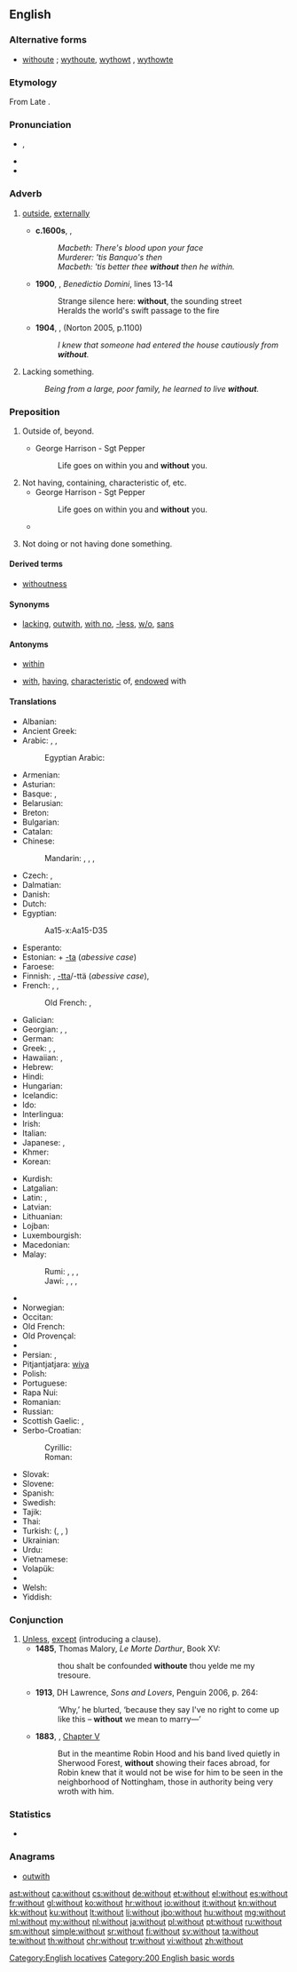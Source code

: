 ==English==

===Alternative forms===
* [[withoute]] {{qualifier|archaic}}; [[wythoute]], [[wythowt]] {{qualifier|obsolete}}, [[wythowte]] {{qualifier|obsolete}}

===Etymology===
From Late {{etyl|ang|en}} {{term/t|ang|wiþūtan}}. {{prefix|with|out}}

===Pronunciation===
* {{a|UK|US}} {{IPA|/wɪθˈaʊt/|/wɪðˈaʊt/}}, {{X-SAMPA|/wIT"aUt/|/wID"aUt/}}
* {{audio|en-us-without.ogg|Audio (US)}}
* {{hyphenation|with|out}}

===Adverb===
{{en-adv}}

# {{context|archaic|or|literary|lang=en}} [[outside]], [[externally]]
#* '''c.1600s''', {{w|William Shakespeare}}, ''{{w|Macbeth}}''
#*: ''Macbeth: There's blood upon your face''
#*: ''Murderer: 'tis Banquo's then''
#*: ''Macbeth: 'tis better thee '''without''' then he within.''
#* '''1900''', {{w|Ernest Dowson}}, ''Benedictio Domini'', lines 13-14
#*: Strange silence here: '''without''', the sounding street
#*: Heralds the world's swift passage to the fire
#* '''1904''', {{w|Arthur Conan Doyle}}, ''{{w|The Adventure of the Golden Pince-Nez}}'' (Norton 2005, p.1100)
#*: ''I knew that someone had entered the house cautiously from '''without'''.''
# Lacking something.
#: ''Being from a large, poor family, he learned to live '''without'''.''

===Preposition===
{{en-prep}}

# {{context|archaic|or|literary|lang=en}} Outside of, beyond.
#* George Harrison - Sgt Pepper
#*: Life goes on within you and '''without''' you.
#: {{usex|The snow was swirling '''without''' the cottage, but it was warm within.|lang=en}}
# Not having, containing, characteristic of, etc.
#* George Harrison - Sgt Pepper
#*: Life goes on within you and '''without''' you.
#*{{quote-magazine|date=2013-06-29|volume=407|issue=8842|page=55|magazine={{w|The Economist}}
|title=[http://www.economist.com/news/international/21580191-edward-snowdens-odyssey-leaves-america-nonplussed-and-its-allies-dismayed-russia-china Travels and travails]
|passage=Even '''without''' hovering drones, a lurking assassin, a thumping score and a denouement, the real-life story of Edward Snowden, a rogue spy on the run, could be straight out of the cinema.}}
#: {{usex|It was a mistake to leave my house '''without''' a coat.|lang=en}}
# Not doing or not having done something.
#: {{usex|He likes to eat everything '''without''' sharing.|lang=en}}
#: {{usex|He shot '''without''' warning anyone.|lang=en}}

====Derived terms====
* [[withoutness]]

====Synonyms====
* [[lacking]], [[outwith]], [[with no]], [[-less]], [[w/o]], [[sans]]

====Antonyms====
* {{sense|outside}} [[within]]
* {{sense|not having}} [[with]], [[having]], [[characteristic]] of, [[endowed]] with

====Translations====
{{trans-top|not having}}
* Albanian: {{t-|sq|pa}}
* Ancient Greek: {{tø|grc|ἄνευ|tr=áneu}}
* Arabic: {{t-|ar|بدون|tr=bi-dūna|sc=Arab}}, {{t-|ar|بغير|tr=bi-ġáyri|sc=Arab}}, {{t-|ar|بلا|tr=bilā|sc=Arab}}
*: Egyptian Arabic: {{tø|arz|من غير|tr=men ġer|sc=Arab}}
* Armenian: {{t-|hy|առանց|tr=aṙanc’}}
* Asturian: {{t+|ast|ensin}}
* Basque: {{t-|eu|gabe}}, {{t-|eu|barik}}
* Belarusian: {{t-|be|без|tr=bez|sc=Cyrl}}
* Breton: {{t+|br|hep}}
* Bulgarian: {{t+|bg|без|tr=bez}}
* Catalan: {{t+|ca|sense}}
* Chinese:
*: Mandarin: {{t|cmn|沒有|sc=Hani}}, {{t|cmn|没有|tr=méiyǒu|sc=Hani}}, {{t|cmn|無|sc=Hani}}, {{t|cmn|无|tr=wú|sc=Hani}}
* Czech: {{t+|cs|bez}}, {{t+|cs|beze}}
* Dalmatian: {{tø|dlm|siansa}}
* Danish: {{t-|da|uden}}
* Dutch: {{t+|nl|zonder}}
* Egyptian: {{tø|egy|mḫm|sc=Egyp}}
*: <hiero>Aa15-x:Aa15-D35</hiero>
* Esperanto: {{t-|eo|sen}}
* Estonian: {{t+|et|ilma}} + [[-ta]] (''abessive case'')
* Faroese: {{t-|fo|uttan}}
* Finnish: {{t+|fi|ilman}}, [[-tta]]/-ttä (''abessive case''), {{t-|fi|vailla}}
* French: {{t+|fr|sans}}, {{qualifier|Quebec, informal}} {{t-|fr|pas de}}, {{qualifier|Quebec, informal}} {{t-|fr|avec pas de|m}}
*: Old French: {{tø|fro|sans}}, {{tø|fro|sanz}}
* Galician: {{t+|gl|sen}}
* Georgian: {{t-|ka|გარეშე|tr=gareše|sc=Geor}}, {{qualifier|circumfix on nouns}} {{t-|ka|უ- -ო|tr=u- -o|sc=Geor}}, {{qualifier|circumfix on nouns}} {{t-|ka|უ- -ოდ|tr=u- -od|sc=Geor}}
* German: {{t+|de|ohne}}
* Greek: {{t+|el|χωρίς|tr=chorís}}, {{t+|el|δίχως|tr=díchos|sc=Grek}}, {{t+|el|άνευ|tr=ánef|sc=Grek}}
* Hawaiian: {{tø|haw|nele}}, {{tø|haw|ʻole}}
* Hebrew: {{t+|he|בלי|tr=bli|sc=Hebr}}
* Hindi: {{t-|hi|बिना|tr=... ke binā|alt=... के बिना|sc=Deva}}
* Hungarian: {{t+|hu|nélkül}}
* Icelandic: {{t+|is|án}}
* Ido: {{t+|io|sen}}
* Interlingua: {{t-|ia|sin}}
* Irish: {{t+|ga|gan}}
* Italian: {{t+|it|senza}}
* Japanese: {{t+|ja|なし|tr=...nashi de|alt=...なしで|sc=Jpan}}, {{t-|ja|無し|tr=(...なし, ...nashi|alt=...無し|sc=Jpan}}
* Khmer: {{t-|km|ដោយគ្មាន|tr=daoee kmeeun|sc=Khmr}}
* Korean: {{t+|ko|없이|tr=...eopsi|alt=...없이|sc=Kore}}
{{trans-mid}}
* Kurdish: {{t+|ku|bê}}
* Latgalian: {{tø|ltg|bez}}
* Latin: {{t+|la|sine}}, {{t-|la|absque}}
* Latvian: {{t-|lv|bez}}
* Lithuanian: {{t+|lt|be}}
* Lojban: {{t+|jbo|secau}}
* Luxembourgish: {{t-|lb|ouni}}
* Macedonian: {{t-|mk|без|tr=bez|sc=Cyrl}}
* Malay:
*: Rumi: {{t-|ms|tanpa}}, {{t-|ms|tidak ada}}, {{t-|ms|tidak ber-}} {{qualifier|followed by noun}}, {{t-|ms|sonder}}
*: Jawi: {{t-|ms|تنڤا|sc=Arab}}, {{t-|ms|تيدق اد|sc=Arab}}, {{t-|ms|تيدق بر-|sc=Arab}} {{qualifier|followed by noun}}, {{t-|ms|سوندر|sc=Arab}}
* {{trreq|mwl}}
* Norwegian: {{t+|no|uten}}
* Occitan: {{t-|oc|sens}}
* Old French: {{tø|fro|senz}}
* Old Provençal: {{tø|pro|ses}}
* {{trreq|ps}}
* Persian: {{t+|fa|بی|tr=bi}}, {{t+|fa|بدون|tr=bedun-e}}
* Pitjantjatjara: [[wiya]]
* Polish: {{t+|pl|bez}}
* Portuguese: {{t+|pt|sem}}
* Rapa Nui: {{tø|rap|kokore}}
* Romanian: {{t-|ro|fără}}
* Russian: {{t+|ru|без|tr=bez|sc=Cyrl}} {{qualifier|+ [[genitive case]]}}
* Scottish Gaelic: {{t-|gd|gun}},  {{t-|gd|às aonais}}
* Serbo-Croatian:
*: Cyrillic: {{t-|sh|бѐз|sc=Cyrl}}
*: Roman: {{t-|sh|bèz}}
* Slovak: {{t+|sk|bez}}
* Slovene: {{t+|sl|brez}}
* Spanish: {{t+|es|sin}}
* Swedish: {{t+|sv|utan}}
* Tajik: {{t-|tg|бе|tr=be|sc=Cyrl}}
* Thai: {{t-|th|ไม่มี|tr=mâi mee|sc=Thai}}
* Turkish: {{t-|tr|-siz}} ({{t-|tr|-sız}}, {{t-|tr|-suz}}, {{t-|tr|-süz}})
* Ukrainian: {{t+|uk|без|tr=bez|sc=Cyrl}}
* Urdu: {{t-|ur|بنا|tr=... ke binā|alt=... کے بنا|sc=ur-Arab}}
* Vietnamese: {{t+|vi|không có}}
* Volapük: {{t+|vo|nen}}
* {{trreq|wa}}
* Welsh: {{t-|cy|heb}}
* Yiddish: {{t-|yi|אָן|tr=on|sc=Hebr}}
{{trans-bottom}}

===Conjunction===
{{en-con}}

# [[unless|Unless]], [[except]] (introducing a clause).
#* '''1485''', Thomas Malory, ''Le Morte Darthur'', Book XV:
#*: thou shalt be confounded '''withoute''' thou yelde me my tresoure.
#* '''1913''', DH Lawrence, ''Sons and Lovers'', Penguin 2006, p. 264:
#*: ‘Why,’ he blurted, ‘because they say I've no right to come up like this – '''without''' we mean to marry—’
#* '''1883''', {{w|Howard Pyle}}, ''{{w|The Merry Adventures of Robin Hood}}'' [[s:The Merry Adventures of Robin Hood/Chapter V|Chapter V]]
#*: But in the meantime Robin Hood and his band lived quietly in Sherwood Forest, '''without''' showing their faces abroad, for Robin knew that it would not be wise for him to be seen in the neighborhood of Nottingham, those in authority being very wroth with him.

===Statistics===
* {{rank|came|men|come|109|without|make|def|might}}

===Anagrams===
* [[outwith#English|outwith]]

[[Category:English locatives]]
[[Category:200 English basic words]]

[[ast:without]]
[[ca:without]]
[[cs:without]]
[[de:without]]
[[et:without]]
[[el:without]]
[[es:without]]
[[fr:without]]
[[gl:without]]
[[ko:without]]
[[hr:without]]
[[io:without]]
[[it:without]]
[[kn:without]]
[[kk:without]]
[[ku:without]]
[[lt:without]]
[[li:without]]
[[jbo:without]]
[[hu:without]]
[[mg:without]]
[[ml:without]]
[[my:without]]
[[nl:without]]
[[ja:without]]
[[pl:without]]
[[pt:without]]
[[ru:without]]
[[sm:without]]
[[simple:without]]
[[sr:without]]
[[fi:without]]
[[sv:without]]
[[ta:without]]
[[te:without]]
[[th:without]]
[[chr:without]]
[[tr:without]]
[[vi:without]]
[[zh:without]]